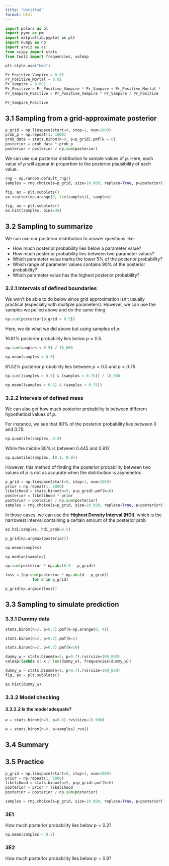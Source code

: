 ```yaml
---
title: "Untitled"
format: html
---
```



```python
import polars as pl
import pymc as pm
import matplotlib.pyplot as plt
import numpy as np
import arviz as az
from scipy import stats
from toolz import frequencies, valmap
```

```python
plt.style.use("bmh")
```

```python
Pr_Positive_Vampire = 0.95
Pr_Positive_Mortal = 0.01
Pr_Vampire = 0.001
Pr_Positive = Pr_Positive_Vampire * Pr_Vampire + Pr_Positive_Mortal * (1 - Pr_Vampire)
Pr_Vampire_Positive = Pr_Positive_Vampire * Pr_Vampire / Pr_Positive

Pr_Vampire_Positive
```

## 3.1 Sampling from a grid-approximate posterior
```python
p_grid = np.linspace(start=0, stop=1, num=1000)
prob_p = np.repeat(1, 1000)
prob_data = stats.binom(n=9, p=p_grid).pmf(k = 6)
posterior = prob_data * prob_p
posterior = posterior / np.sum(posterior)
```

We can use our posterior distribution to sample values of $p$. Here, each value of $p$ will appear in proportion to the posterior plausibility of each value.

```python
rng = np.random.default_rng()
samples = rng.choice(a=p_grid, size=10_000, replace=True, p=posterior)
```

```python
fig, ax = plt.subplots()
ax.scatter(np.arange(0, len(samples)), samples)
```

```python
fig, ax = plt.subplots()
ax.hist(samples, bins=30)
```

## 3.2 Sampling to summarize

We can use our posterior distribution to answer questions like:

* How much posterior probability lies below a parameter value?
* How much posterior probability lies between two parameter values?
* Which parameter value marks the lower 5% of the posterior probability?
* Which range of parameter values contains 90% of the posterior probability?
* Which parameter value has the highest posterior probability?

### 3.2.1 Intervals of defined boundaries

We won't be able to do below since grid approximation isn't usually practical (especially with multiple parameters). However, we can use the samples we pulled above and do the same thing.
```python
np.sum(posterior[p_grid < 0.5])
```

Here, we do what we did above but using samples of $p$:

16.81% posterior probability lies below $p = 0.5$.
```python
np.sum(samples < 0.5) / 10_000
```

```python
np.mean(samples < 0.5)
```

61.52% posterior probability lies between $p = 0.5 \text{ and } p = 0.75$
```python
np.sum((samples > 0.5) & (samples < 0.75)) / 10_000
```

```python
np.mean((samples > 0.5) & (samples < 0.75))
```

### 3.2.2 Intervals of defined mass

We can also get how much posterior probability is between different hypothetical values of $p$.

For instance, we see that 80% of the posterior probability lies between 0 and 0.75:


```python
np.quantile(samples, 0.8)
```

While the middle 80% is between 0.445 and 0.812
```python
np.quantile(samples, [0.1, 0.9])
```

However, this method of finding the posterior probability between two values of $p$ is not as accurate when the distribution is asymmetric. 
```python
p_grid = np.linspace(start=0, stop=1, num=1000)
prior = np.repeat(1, 1000)
likelihood = stats.binom(n=9, p=p_grid).pmf(k=6)
posterior = likelihood * prior
posterior = posterior / np.sum(posterior)
samples = rng.choice(a=p_grid, size=10_000, replace=True, p=posterior)
```

In those cases, we can use the **Highest Density Interval (HDI)**, which is the narrowest interval containing a certain amount of the posterior prob
```python
az.hdi(samples, hdi_prob=0.5)
```

```python
p_grid[np.argmax(posterior)]
```

```python
np.mean(samples)
```

```python
np.median(samples)
```

```python
np.sum(posterior * np.abs(0.5 - p_grid))
```

```python
loss = [np.sum(posterior * np.abs(d - p_grid))
            for d in p_grid]
```

```python
p_grid[np.argmin(loss)]
```

## 3.3 Sampling to simulate prediction

### 3.3.1 Dummy data
```python
stats.binom(n=2, p=0.7).pmf(k=np.arange(0, 4))
```

```python
stats.binom(n=2, p=0.7).pmf(k=1)
```

```python
stats.binom(n=2, p=0.7).pmf(k=10)
```

```python
dummy_w = stats.binom(n=2, p=0.7).rvs(size=100_000)
valmap(lambda x: x / len(dummy_w), frequencies(dummy_w))
```

```python
dummy_w = stats.binom(n=9, p=0.7).rvs(size=100_000)
fig, ax = plt.subplots()

ax.hist(dummy_w)
```

### 3.3.2 Model checking

#### 3.3.2.2 Is the model adequate?
```python
w = stats.binom(n=9, p=0.6).rvs(size=10_000)
```

```python
w = stats.binom(n=9, p=samples).rvs()
```

## 3.4 Summary

## 3.5 Practice

```python
p_grid = np.linspace(start=0, stop=1, num=1000)
prior = np.repeat(1, 1000)
likelihood = stats.binom(n=9, p=p_grid).pmf(k=6)
posterior = prior * likelihood
posterior = posterior / np.sum(posterior)
```

```python
samples = rng.choice(a=p_grid, size=10_000, replace=True, p=posterior)
```

### 3E1
How much posterior probability lies below $p = 0.2$?

```python
np.mean(samples < 0.2)
```

### 3E2
How much posterior probability lies below $p = 0.8$?
```python

```